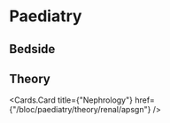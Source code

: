 # Paediatry


## Bedside

<Cards>
  <Cards.Card
    title={"Neonatal Jaundice"}
    href={"/bloc/paediatry/bedside/neonatal-jaundice"}
  />
  <Cards.Card
    title={"Dengue Haemorrhagic Fever"}
    href={"/bloc/paediatry/bedside/dhf"}
  />
  <Cards.Card title={"Acute Diarrhoea"} href={"/bloc/paediatry/bedside/ge"} />
  <Cards.Card
    title={"Oedematous Child"}
    href={"/bloc/paediatry/bedside/oedematous-child"}
  />
  <Cards.Card
    title={"Acute Respiratory Infection"}
    href={"/bloc/paediatry/bedside/ari"}
  />
  <Cards.Card
    title={"Cardiovascular System"}
    href={"/bloc/paediatry/bedside/cvs"}
  />
  <Cards.Card
    title={"Reticulo-Endothelium System"}
    href={"/bloc/paediatry/bedside/re"}
  />
  <Cards.Card
    title={"Fever with Fits"}
    href={"/bloc/paediatry/bedside/fever-with-fits"}
  />
</Cards>

## Theory

<Cards>
  <Cards.Card
    title={"Neonatology"}
    href={"/bloc/paediatry/theory/neonatology/neonatal-jaundice"}
  />
  <Cards.Card title={"Infection"} href={"/bloc/paediatry/theory/infection/dhf"} />
  <Cards.Card
    title={"Central Nervous System"}
    href={"/bloc/paediatry/theory/cns/febrile-convulsion"}
  />
  <Cards.Card
    title={"Cardiovascular System"}
    href={"/bloc/paediatry/theory/cvs/ventricular-septal-defect"}
  />
  <Cards.Card
    title={"Respiratory System"}
    href={"/bloc/paediatry/theory/respiratory/asthma"}
  />
  <Cards.Card
    title={"Gastro-intestinal System"}
    href={"/bloc/paediatry/theory/gi/diarrhoea"}
  />
  <Cards.Card
    title={"Haematology"}
    href={"/bloc/paediatry/theory/haematology/acute-lymphoblastic-leukemia"}
  />

  <Cards.Card title={"Nephrology"} href={"/bloc/paediatry/theory/renal/apsgn"} />
</Cards>
